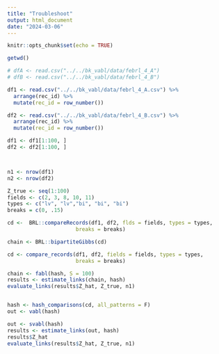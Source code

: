```yaml
---
title: "Troubleshoot"
output: html_document
date: "2024-03-06"
---
```


```r
knitr::opts_chunk$set(echo = TRUE)
```

```r
getwd()

# dfA <- read.csv("../../bk_vabl/data/febrl_4_A")
# dfB <- read.csv("../../bk_vabl/data/febrl_4_B")

df1 <- read.csv("../../bk_vabl/data/febrl_4_A.csv") %>%
  arrange(rec_id) %>%
  mutate(rec_id = row_number())

df2 <- read.csv("../../bk_vabl/data/febrl_4_B.csv") %>%
  arrange(rec_id) %>%
  mutate(rec_id = row_number())

df1 <- df1[1:100, ]
df2 <- df2[1:100, ]



n1 <- nrow(df1)
n2 <- nrow(df2)

Z_true <- seq(1:100)
fields <- c(2, 3, 8, 10, 11)
types <- c("lv", "lv","bi", "bi", "bi")
breaks = c(0, .15)

cd <-  BRL::compareRecords(df1, df2, flds = fields, types = types,
                      breaks = breaks)

chain <- BRL::bipartiteGibbs(cd)

cd <- compare_records(df1, df2, fields = fields, types = types,
                      breaks = breaks)

chain <- fabl(hash, S = 100)
results <- estimate_links(chain, hash)
evaluate_links(results$Z_hat, Z_true, n1)


hash <- hash_comparisons(cd, all_patterns = F)
out <- vabl(hash)

out <- svabl(hash)
results <- estimate_links(out, hash)
results$Z_hat
evaluate_links(results$Z_hat, Z_true, n1)

```

